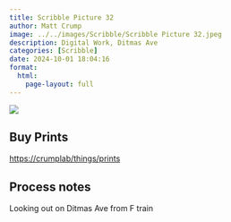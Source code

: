 ```yaml
---
title: Scribble Picture 32
author: Matt Crump
image: ../../images/Scribble/Scribble Picture 32.jpeg
description: Digital Work, Ditmas Ave
categories: [Scribble]
date: 2024-10-01 18:04:16
format:
  html:
    page-layout: full
---
```


![](../../images/Scribble/Scribble Picture 32.jpeg)

## Buy Prints

[https://crumplab/things/prints](https://crumplab/things/prints)

## Process notes

Looking out on Ditmas Ave from F train
